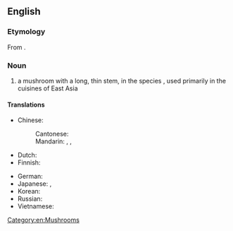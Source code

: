 ==English==
{{rfi|en}}
{{wikipedia|Enokitake}}

===Etymology===
From {{etyl|ja|en}} {{m|ja|榎茸|tr=enokitake}}.

===Noun===
{{en-noun}}

# a mushroom with a long, thin stem, in the species {{taxlink|Flammulina velutipes|species|noshow=1}}, used primarily in the cuisines of East Asia

====Translations====
{{trans-top|''Flammulina velutipes''}}
* Chinese:
*: Cantonese: {{t|yue|金菇|tr=gam1 gu1|sc=Hani}}
*: Mandarin: {{t+|cmn|金針菇|sc=Hani}}, {{t+|cmn|金针菇|tr=jīnzhēngū|sc=Hani}}, {{t|cmn|Опёнок зимний|tr=jīngū|alt=金菇|sc=Hani}}
* Dutch: {{t|nl|fluweelpootje|n}}
* Finnish: {{t|fi|talvijuurekas}}
{{trans-mid}}
* German: {{t+|de|Samtfußrübling|m}}
* Japanese: {{t|ja|榎茸|tr=えのきたけ, enokitake}}, {{t|ja|滑茸|tr=なめたけ, nametake}}
* Korean: {{t|ko|팽이버섯|tr=paeng-i beoseot}}
* Russian: {{t|ru|эно́ки|m}}
* Vietnamese: {{t|vi|nấm kim châm}}
{{trans-bottom}}

[[Category:en:Mushrooms]]